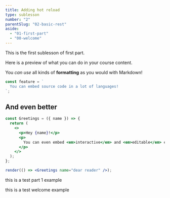 ```yaml
---
title: Adding hot reload
type: sublesson
number: "2"
parentSlug: "02-basic-rest"
aside:
  - "01-first-part"
  - "00-welcome"
---
```


This is the first sublesson of first part.

Here is a preview of what you can do in your course content.

You _can use_ all kinds of **formatting** as you would with Markdown!

```jsx
const feature = `
  You can embed source code in a lot of languages!
`;
```

## And even better

```jsx live
const Greetings = ({ name }) => {
  return (
    <>
      <p>Hey {name}!</p>
      <p>
        You can even embed <em>interactive</em> and <em>editable</em> examples!
      </p>
    </>
  );
};

render(() => <Greetings name="dear reader" />);
```

this is a test <AsideLink slug="01-first-part">part 1</AsideLink> example

this is a test <AsideLink slug="00-welcome">welcome</AsideLink> example
